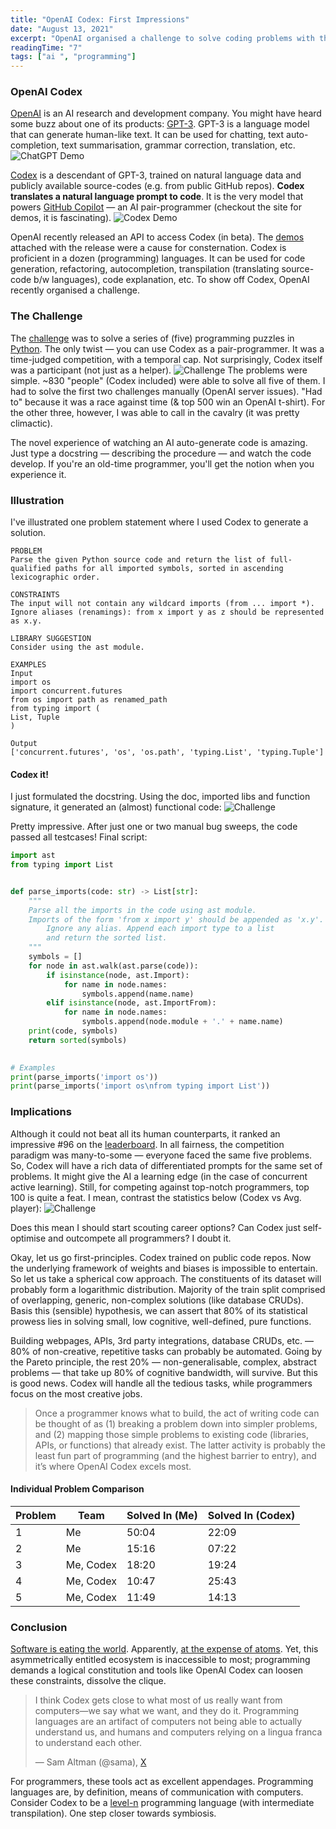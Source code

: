 ```yaml
---
title: "OpenAI Codex: First Impressions"
date: "August 13, 2021"
excerpt: "OpenAI organised a challenge to solve coding problems with the aid of an AI assistant. This is a review of the challenge, and first impressions on working with an AI pair-programmer."
readingTime: "7"
tags: ["ai ", "programming"]
---
```


### OpenAI Codex
[OpenAI](https://openai.com/) is an AI research and development company. You might have heard some buzz about one of its products: [GPT-3](https://paperswithcode.com/method/gpt-3). GPT-3 is a language model that can generate human-like text. It can be used for chatting, text auto-completion, text summarisation, grammar correction, translation, etc.
![ChatGPT Demo](/images/codex1.gif)

[Codex](https://openai.com/blog/openai-codex/) is a descendant of GPT-3, trained on natural language data and publicly available source-codes (e.g. from public GitHub repos). **Codex translates a natural language prompt to code**. It is the very model that powers [GitHub Copilot](https://copilot.github.com/) — an AI pair-programmer (checkout the site for demos, it is fascinating).
![Codex Demo](/images/codex2.gif)

OpenAI recently released an API to access Codex (in beta). The [demos](https://youtu.be/SGUCcjHTmGY) attached with the release were a cause for consternation. Codex is proficient in a dozen (programming) languages. It can be used for code generation, refactoring, autocompletion, transpilation (translating source-code b/w languages), code explanation, etc. To show off Codex, OpenAI recently organised a challenge.

### The Challenge
The [challenge](https://challenge.openai.com/) was to solve a series of (five) programming puzzles in [Python](https://xkcd.com/353/). The only twist — you can use Codex as a pair-programmer. It was a time-judged competition, with a temporal cap. Not surprisingly, Codex itself was a participant (not just as a helper).
![Challenge](/images/codex3.png)
The problems were simple. ~830 "people" (Codex included) were able to solve all five of them. I had to solve the first two challenges manually (OpenAI server issues). "Had to" because it was a race against time (& top 500 win an OpenAI t-shirt). For the other three, however, I was able to call in the cavalry (it was pretty climactic).

The novel experience of watching an AI auto-generate code is amazing. Just type a docstring — describing the procedure — and watch the code develop. If you're an old-time programmer, you'll get the notion when you experience it.

### Illustration
I've illustrated one problem statement where I used Codex to generate a solution.

```
PROBLEM
Parse the given Python source code and return the list of full-qualified paths for all imported symbols, sorted in ascending lexicographic order.

CONSTRAINTS
The input will not contain any wildcard imports (from ... import *).
Ignore aliases (renamings): from x import y as z should be represented as x.y.

LIBRARY SUGGESTION
Consider using the ast module.

EXAMPLES
Input
import os
import concurrent.futures
from os import path as renamed_path
from typing import (
List, Tuple
)

Output
['concurrent.futures', 'os', 'os.path', 'typing.List', 'typing.Tuple']
```

#### Codex it!
I just formulated the docstring. Using the doc, imported libs and function signature, it generated an (almost) functional code:
![Challenge](/images/codex4.gif?width=500&height=600)

Pretty impressive. After just one or two manual bug sweeps, the code passed all testcases! Final script:
```python
import ast
from typing import List


def parse_imports(code: str) -> List[str]:
    """
    Parse all the imports in the code using ast module.
    Imports of the form 'from x import y' should be appended as 'x.y'. 
		Ignore any alias. Append each import type to a list 
		and return the sorted list.
    """
    symbols = []
    for node in ast.walk(ast.parse(code)):
        if isinstance(node, ast.Import):
            for name in node.names:
                symbols.append(name.name)
        elif isinstance(node, ast.ImportFrom):
            for name in node.names:
                symbols.append(node.module + '.' + name.name)
    print(code, symbols)
    return sorted(symbols)
    

# Examples
print(parse_imports('import os'))
print(parse_imports('import os\nfrom typing import List'))
```

### Implications
Although it could not beat all its human counterparts, it ranked an impressive #96 on the [leaderboard](https://challenge.openai.com/codex/leaderboard). In all fairness, the competition paradigm was many-to-some — everyone faced the same five problems. So, Codex will have a rich data of differentiated prompts for the same set of problems. It might give the AI a learning edge (in the case of concurrent active learning). Still, for competing against top-notch programmers, top 100 is quite a feat. I mean, contrast the statistics below (Codex vs Avg. player):
![Challenge](/images/codex5.png?width=600&height=300)

Does this mean I should start scouting career options? Can Codex just self-optimise and outcompete all programmers? I doubt it.

Okay, let us go first-principles. Codex trained on public code repos. Now the underlying framework of weights and biases is impossible to entertain. So let us take a spherical cow approach. The constituents of its dataset will probably form a logarithmic distribution. Majority of the train split comprised of overlapping, generic, non-complex solutions (like database CRUDs). Basis this (sensible) hypothesis, we can assert that 80% of its statistical prowess lies in solving small, low cognitive, well-defined, pure functions.

Building webpages, APIs, 3rd party integrations, database CRUDs, etc. — 80% of non-creative, repetitive tasks can probably be automated. Going by the Pareto principle, the rest 20% — non-generalisable, complex, abstract problems — that take up 80% of cognitive bandwidth, will survive. But this is good news. Codex will handle all the tedious tasks, while programmers focus on the most creative jobs.

> Once a programmer knows what to build, the act of writing code can be thought of as (1) breaking a problem down into simpler problems, and (2) mapping those simple problems to existing code (libraries, APIs, or functions) that already exist. The latter activity is probably the least fun part of programming (and the highest barrier to entry), and it’s where OpenAI Codex excels most.

#### Individual Problem Comparison

| Problem | Team        | Solved In (Me) | Solved In (Codex) |
|---------|-------------|----------------|--------------------|
| 1       | Me          | 50:04          | 22:09              |
| 2       | Me          | 15:16          | 07:22              |
| 3       | Me, Codex   | 18:20          | 19:24              |
| 4       | Me, Codex   | 10:47          | 25:43              |
| 5       | Me, Codex   | 11:49          | 14:13              |

### Conclusion

[Software is eating the world](https://a16z.com/2011/08/20/why-software-is-eating-the-world/). Apparently, [at the expense of atoms](https://youtu.be/nM9f0W2KD5s). Yet, this asymmetrically entitled ecosystem is inaccessible to most; programming demands a logical constitution and tools like OpenAI Codex can loosen these constraints, dissolve the clique.

> I think Codex gets close to what most of us really want from computers—we say what we want, and they do it.
> Programming languages are an artifact of computers not being able to actually understand us, and humans and computers relying on a lingua franca to understand each other.
> 
> — Sam Altman (@sama), [X](https://x.com/sama/status/1425149577179635723)

For programmers, these tools act as excellent appendages. Programming languages are, by definition, means of communication with computers. Consider Codex to be a [level-n](https://en.wikipedia.org/wiki/High-level_programming_language) programming language (with intermediate transpilation). One step closer towards symbiosis.